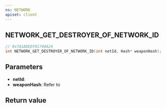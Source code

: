 ```yaml
---
ns: NETWORK
apiset: client
---
```

## NETWORK_GET_DESTROYER_OF_NETWORK_ID

```c
// 0x7A1ADEEF01740A24
int NETWORK_GET_DESTROYER_OF_NETWORK_ID(int netId, Hash* weaponHash);
```


## Parameters
* **netId**:
* **weaponHash**: Refer to <EmbeddedEnum name="eWeaponHash" />

## Return value
